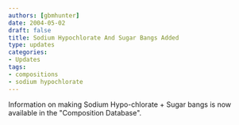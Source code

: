 ```yaml
---
authors: [gbmhunter]
date: 2004-05-02
draft: false
title: Sodium Hypochlorate And Sugar Bangs Added
type: updates
categories:
- Updates
tags:
- compositions
- sodium hypochlorate
---
```



Information on making Sodium Hypo-chlorate + Sugar bangs is now available in the "Composition Database".
